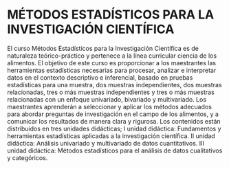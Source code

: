 # MÉTODOS ESTADÍSTICOS PARA LA INVESTIGACIÓN CIENTÍFICA

El curso Métodos Estadísticos para la Investigación Científica es de naturaleza teórico-práctico y pertenece a la línea curricular ciencia de los alimentos. El objetivo de este curso es proporcionar a los maestrantes las herramientas estadísticas necesarias para procesar, analizar e interpretar datos en el contexto descriptivo e inferencial, basado en pruebas estadísticas para una muestra, dos muestras independientes, dos muestras relacionadas, tres o más muestras independientes y tres o más muestras relacionadas con un enfoque univariado, bivariado y multivariado. Los maestrantes aprenderán a seleccionar y aplicar los métodos adecuados para abordar preguntas de investigación en el campo de los alimentos, y a comunicar los resultados de manera clara y rigurosa. Los contenidos están distribuidos en tres unidades didácticas; I unidad didáctica: Fundamentos y herramientas estadísticas aplicadas a la investigación científica. II unidad didáctica: Análisis univariado y multivariado de datos cuantitativos. III unidad didáctica: Métodos estadísticos para el análisis de datos cualitativos y categóricos.
